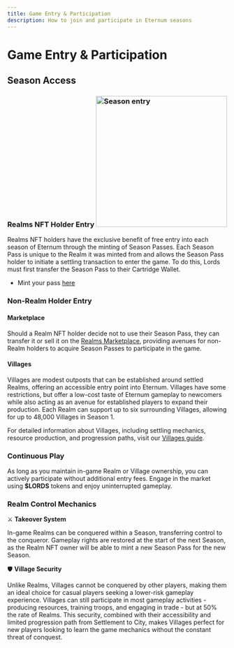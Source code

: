 ```yaml
---
title: Game Entry & Participation
description: How to join and participate in Eternum seasons
---
```


# Game Entry & Participation

## Season Access

### Realms NFT Holder Entry <img src="/images/ring_pass.png" alt="Season entry" width="300" className=" float-right" />

Realms NFT holders have the exclusive benefit of free entry into each season of Eternum through the minting of Season
Passes. Each Season Pass is unique to the Realm it was minted from and allows the Season Pass holder to initiate a
settling transaction to enter the game. To do this, Lords must first transfer the Season Pass to their Cartridge Wallet.

- Mint your pass [here](https://empire.realms.world/)

### Non-Realm Holder Entry

#### Marketplace

Should a Realm NFT holder decide not to use their Season Pass, they can transfer it or sell it on the
[Realms Marketplace](https://market.realms.world/), providing avenues for non-Realm holders to acquire Season Passes to
participate in the game.

#### Villages

Villages are modest outposts that can be established around settled Realms, offering an accessible entry point into
Eternum. Villages have some restrictions, but offer a low-cost taste of Eternum gameplay to newcomers while also acting
as an avenue for established players to expand their production. Each Realm can support up to six surrounding Villages,
allowing for up to 48,000 Villages in Season 1.

For detailed information about Villages, including settling mechanics, resource production, and progression paths, visit
our [Villages guide](/mechanics/realm-and-villages/villages).

### Continuous Play

As long as you maintain in-game Realm or Village ownership, you can actively participate without additional entry fees.
Engage in the market using **$LORDS** tokens and enjoy uninterrupted gameplay.

### Realm Control Mechanics

⚔️ **Takeover System**

In-game Realms can be conquered within a Season, transferring control to the conqueror. Gameplay rights are restored at
the start of the next Season, as the Realm NFT owner will be able to mint a new Season Pass for the new Season.

🛡️ **Village Security**

Unlike Realms, Villages cannot be conquered by other players, making them an ideal choice for casual players seeking a
lower-risk gameplay experience. Villages can still participate in most gameplay activities - producing resources,
training troops, and engaging in trade - but at 50% the rate of Realms. This security, combined with their accessibility
and limited progression path from Settlement to City, makes Villages perfect for new players looking to learn the game
mechanics without the constant threat of conquest.
